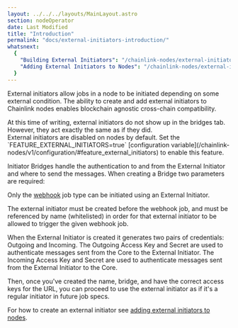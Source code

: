 ```yaml
---
layout: ../../../layouts/MainLayout.astro
section: nodeOperator
date: Last Modified
title: "Introduction"
permalink: "docs/external-initiators-introduction/"
whatsnext:
  {
    "Building External Initiators": "/chainlink-nodes/external-initiators/building-external-initiators/",
    "Adding External Initiators to Nodes": "/chainlink-nodes/external-initiators/external-initiators-in-nodes/",
  }
---
```



External initiators allow jobs in a node to be initiated depending on some external condition. The ability to create and add external initiators to Chainlink nodes enables blockchain agnostic cross-chain compatibility.

<Aside type="note">
  At this time of writing, external initiators do not show up in the bridges tab. However, they act exactly the same as
  if they did.
</Aside>

<Aside type="note">
  External initiators are disabled on nodes by default. Set the `FEATURE_EXTERNAL_INITIATORS=true` [configuration
  variable](/chainlink-nodes/v1/configuration/#feature_external_initiators) to enable this feature.
</Aside>

Initiator Bridges handle the authentication to and from the External Initiator and where to send the messages. When creating a Bridge two parameters are required:

Only the [webhook](/chainlink-nodes/oracle-jobs/all-jobs/#webhook-jobs) job type can be initiated using an External Initiator.

The external initiator must be created before the webhook job, and must be referenced by name (whitelisted) in order for that external initiator to be allowed to trigger the given webhook job.

When the External Initiator is created it generates two pairs of credentials: Outgoing and Incoming. The Outgoing Access Key and Secret are used to authenticate messages sent from the Core to the External Initiator. The Incoming Access Key and Secret are used to authenticate messages sent from the External Initiator to the Core.

Then, once you've created the name, bridge, and have the correct access keys for the URL, you can proceed to use the external initiator as if it's a regular initiator in future job specs.

For how to create an external initiator see [adding external initiators to nodes](/chainlink-nodes/external-initiators/external-initiators-in-nodes).
